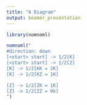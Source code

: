 ```yaml
---
title: "A Diagram"
output: beamer_presentation
---
```


```r
library(nomnoml)
```

```r
nomnoml("
#direction: down
[<start> start] -> 1/2[K]
[<start> start] -> 1/2[Z]
[K] -> 1/2[KK = 2K]
[K] -> 1/2[KZ = 1K]

[Z] -> 1/2[ZK = 1K]
[Z] -> 1/2[ZZ = 0k]
")
```
